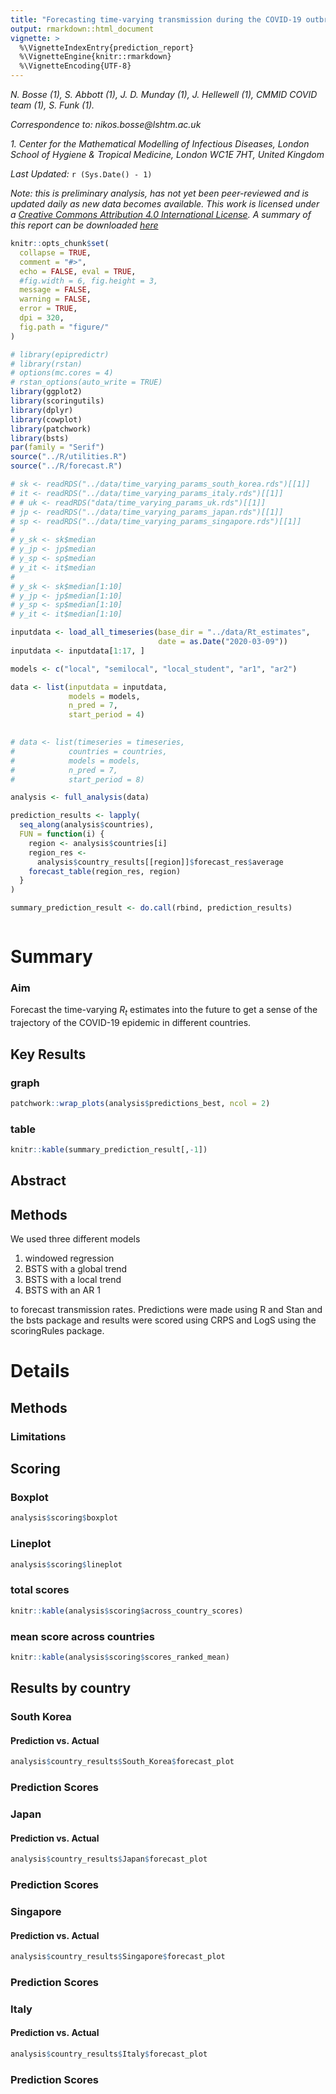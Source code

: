 ```yaml
---
title: "Forecasting time-varying transmission during the COVID-19 outbreak"
output: rmarkdown::html_document
vignette: >
  %\VignetteIndexEntry{prediction_report}
  %\VignetteEngine{knitr::rmarkdown}
  %\VignetteEncoding{UTF-8}
---
```


*N. Bosse (1), S. Abbott (1), J. D. Munday (1), J. Hellewell (1), CMMID COVID team (1), S. Funk (1).*

*Correspondence to: nikos.bosse@lshtm.ac.uk* 

*1. Center for the Mathematical Modelling of Infectious Diseases, London School of Hygiene & Tropical Medicine, London WC1E 7HT, United Kingdom*

*Last Updated:* `r (Sys.Date() - 1)`

*Note: this is preliminary analysis, has not yet been peer-reviewed and is updated daily as new data becomes available. This work is licensed under a [Creative Commons Attribution 4.0 International License](https://creativecommons.org/licenses/by/4.0/). A summary of this report can be downloaded [here](https://cmmid.github.io/topics/covid19/current-patterns-transmission/reports/global-time-varying-transmission/summary.pdf)*




```r
knitr::opts_chunk$set(
  collapse = TRUE,
  comment = "#>", 
  echo = FALSE, eval = TRUE,
  #fig.width = 6, fig.height = 3,
  message = FALSE,
  warning = FALSE,
  error = TRUE,
  dpi = 320,
  fig.path = "figure/"
)
```

```r
# library(epipredictr)
# library(rstan)
# options(mc.cores = 4)
# rstan_options(auto_write = TRUE)
library(ggplot2)
library(scoringutils)
library(dplyr)
library(cowplot)
library(patchwork)
library(bsts)
par(family = "Serif")
source("../R/utilities.R")
source("../R/forecast.R")
```


```r

# sk <- readRDS("../data/time_varying_params_south_korea.rds")[[1]]
# it <- readRDS("../data/time_varying_params_italy.rds")[[1]]
# # uk <- readRDS("data/time_varying_params_uk.rds")[[1]]
# jp <- readRDS("../data/time_varying_params_japan.rds")[[1]]
# sp <- readRDS("../data/time_varying_params_singapore.rds")[[1]]
# 
# y_sk <- sk$median
# y_jp <- jp$median
# y_sp <- sp$median
# y_it <- it$median
# 
# y_sk <- sk$median[1:10]
# y_jp <- jp$median[1:10]
# y_sp <- sp$median[1:10]
# y_it <- it$median[1:10]

inputdata <- load_all_timeseries(base_dir = "../data/Rt_estimates", 
                                 date = as.Date("2020-03-09"))
inputdata <- inputdata[1:17, ]


```

```r

models <- c("local", "semilocal", "local_student", "ar1", "ar2")

data <- list(inputdata = inputdata, 
             models = models,
             n_pred = 7,
             start_period = 4)

 
# data <- list(timeseries = timeseries, 
# 			 countries = countries, 
# 			 models = models, 
# 			 n_pred = 7,
# 			 start_period = 8)

analysis <- full_analysis(data)

prediction_results <- lapply(
  seq_along(analysis$countries),
  FUN = function(i) {
    region <- analysis$countries[i]
    region_res <-
      analysis$country_results[[region]]$forecast_res$average
    forecast_table(region_res, region)
  }
)

summary_prediction_result <- do.call(rbind, prediction_results)



```


# Summary {.tabset}

### Aim
Forecast the time-varying $R_t$ estimates into the future to get a sense of the trajectory of the COVID-19 epidemic in different countries. 

## Key Results {.tabset}


### graph
```r
patchwork::wrap_plots(analysis$predictions_best, ncol = 2)

```

### table
```r
knitr::kable(summary_prediction_result[,-1])
```


## Abstract

## Methods
We used three different models

1. windowed regression
2. BSTS with a global trend
3. BSTS with a local trend
4. BSTS with an AR 1

to forecast transmission rates. Predictions were made using R and Stan and the 
bsts package and results were scored using CRPS and LogS using the scoringRules 
package. 


# Details {.tabset}

## Methods {.tabset}

### Limitations

## Scoring {.tabset}

### Boxplot
```r
analysis$scoring$boxplot
```

### Lineplot
```r
analysis$scoring$lineplot
```

### total scores
```r
knitr::kable(analysis$scoring$across_country_scores)
```

### mean score across countries
```r
knitr::kable(analysis$scoring$scores_ranked_mean)
```

## Results by country {.tabset}

### South Korea {.tabset}

#### Prediction vs. Actual

```r
analysis$country_results$South_Korea$forecast_plot

```

### Prediction Scores


### Japan {.tabset}

#### Prediction vs. Actual

```r
analysis$country_results$Japan$forecast_plot

```

### Prediction Scores


### Singapore {.tabset}

#### Prediction vs. Actual

```r
analysis$country_results$Singapore$forecast_plot

```

### Prediction Scores



### Italy {.tabset}

#### Prediction vs. Actual

```r
analysis$country_results$Italy$forecast_plot

```

### Prediction Scores
